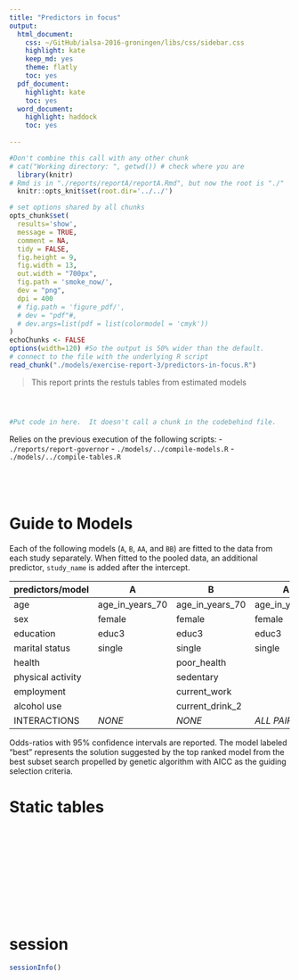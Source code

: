 ```yaml
---
title: "Predictors in focus" 
output:
  html_document:
    css: ~/GitHub/ialsa-2016-groningen/libs/css/sidebar.css
    highlight: kate
    keep_md: yes
    theme: flatly
    toc: yes
  pdf_document: 
    highlight: kate
    toc: yes
  word_document: 
    highlight: haddock
    toc: yes
    
---
```


<!-- These two chunks should be added in the beginning of every .Rmd that you want to source an .R script -->
<!--  The 1st mandatory chunck  -->
<!--  Set the working directory to the repository's base directory -->
```r
#Don't combine this call with any other chunk 
# cat("Working directory: ", getwd()) # check where you are
  library(knitr)
# Rmd is in "./reports/reportA/reportA.Rmd", but now the root is "./"
  knitr::opts_knit$set(root.dir='../../') 
```

<!--  The 2nd mandatory chunck  -->
<!-- Set the report-wide options, and point to the external code file. -->
```r
# set options shared by all chunks
opts_chunk$set(
  results='show', 
  message = TRUE,
  comment = NA, 
  tidy = FALSE,
  fig.height = 9, 
  fig.width = 13, 
  out.width = "700px",
  fig.path = 'smoke_now/',     
  dev = "png",
  dpi = 400
  # fig.path = 'figure_pdf/',     
  # dev = "pdf"#,
  # dev.args=list(pdf = list(colormodel = 'cmyk'))
)
echoChunks <- FALSE
options(width=120) #So the output is 50% wider than the default.
# connect to the file with the underlying R script  
read_chunk("./models/exercise-report-3/predictors-in-focus.R") 
```

> This report prints the restuls tables from estimated models

<!-- Load 'sourced' R files.  Suppress the output when loading packages. --> 
```r
```


<!-- Load the sources.  Suppress the output when loading sources. --> 
```r
```


<!-- Load any Global functions and variables declared in the R file.  Suppress the output. --> 
```r
```

<!-- Declare any global functions specific to a Rmd output.  Suppress the output. --> 
```r
#Put code in here.  It doesn't call a chunk in the codebehind file.
```

Relies on the previous execution of the following scripts:
- `./reports/report-governor`
- `./models/../compile-models.R`
- `./models/../compile-tables.R`

<!-- Load the datasets.   -->
```r
```

<!-- Inspect the datasets.   -->
```r
```

<!-- Tweak the datasets.   -->
```r
```

<!-- Basic table view.   -->
```r
```


# Guide to Models

Each of the following models (`A`, `B`, `AA`, and `BB`) are fitted to the data from each study separately. When fitted to the pooled data, an additional predictor, `study_name` is added after the intercept. 


|predictors/model   | A | B |AA |BB | best |
|---|---|---|---|---|---|
|age              |age_in_years_70 |age_in_years_70   |age_in_years_70   |age_in_years_70   | ?|
|sex              |female       |female         |female         |female         | ?|
|education        |educ3        |educ3          |educ3          |educ3          | ?|
|marital status   |single       |single         |single         |single         | ?|
|health           |             |poor_health    |               |poor_health    | ?|
|physical activity|             |sedentary      |               |sedentary      | ?|
|employment       |             |current_work   |               |current_work   | ?|
|alcohol use      |             |current_drink_2|               |current_drink_2| ?|
|INTERACTIONS     |  *NONE*         | *NONE*            |*ALL PAIRWISE*   |*ALL PAIRWISE*   | ?|


Odds-ratios with 95% confidence intervals are reported. The model labeled "best" represents the solution suggested by the top ranked model from the best subset search propelled by genetic algorithm with AICC as the guiding selection criteria. 


# Static tables

```r
```


```r
```

```r
```

```r
```

```r
```

```r
```

```r
```

```r
```

```r
```

```r
```

```r
```

```r
```


# session
```r
sessionInfo()
```




